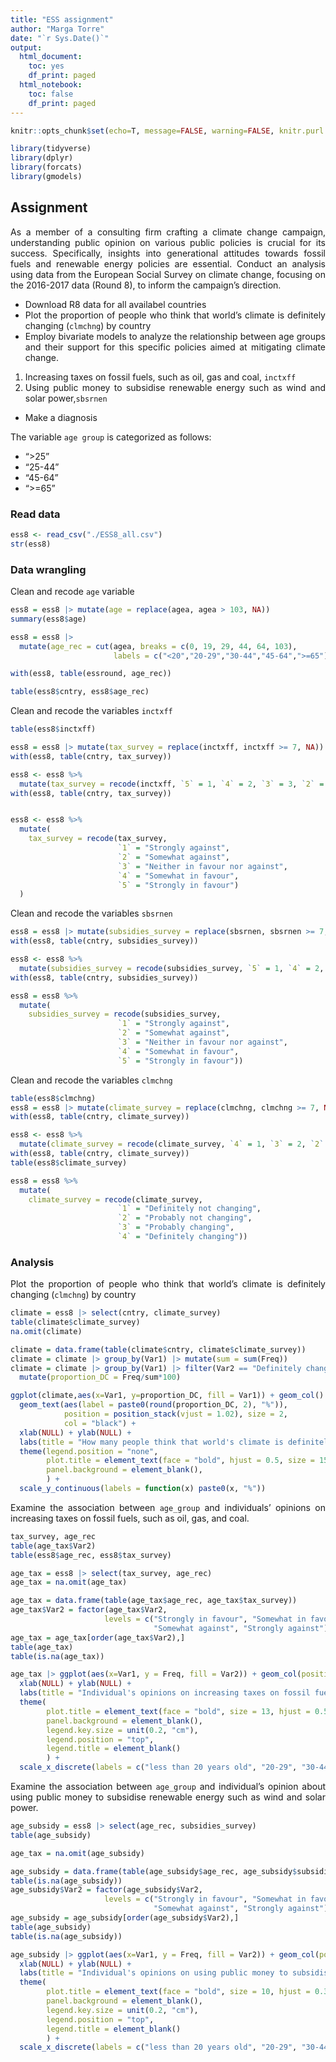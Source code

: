 ```yaml
---
title: "ESS assignment"
author: "Marga Torre"
date: "`r Sys.Date()`"
output:
  html_document:
    toc: yes
    df_print: paged
  html_notebook:
    toc: false
    df_print: paged
---
```


<style>
body {
text-align: justify}
</style>



```r
knitr::opts_chunk$set(echo=T, message=FALSE, warning=FALSE, knitr.purl.inline = TRUE )

```

```r
library(tidyverse)
library(dplyr)
library(forcats)
library(gmodels)
```


## Assignment

As a member of a consulting firm crafting a climate change campaign, understanding public opinion on various public policies is crucial for its success. Specifically, insights into generational attitudes towards fossil fuels and renewable energy policies are essential. Conduct an analysis using data from the European Social Survey on climate change, focusing on the 2016-2017 data (Round 8), to inform the campaign's direction.

-   Download R8 data for all availabel countries
-   Plot the proportion of people who think that world's climate is definitely changing (`clmchng`) by country
-   Employ bivariate models to analyze the relationship between age groups and their support for this specific policies aimed at mitigating climate change.

1.    Increasing taxes on fossil fuels, such as oil, gas and coal, `inctxff`
2.    Using public money to subsidise renewable energy such as wind and solar power,`sbsrnen`
    
-   Make a diagnosis
    
    
The variable `age group` is categorized as follows: 

-   ">25"
-   "25-44"
-   "45-64"
-   ">=65"


### Read data
```r
ess8 <- read_csv("./ESS8_all.csv")
str(ess8)
```


### Data wrangling

Clean and recode `age` variable
```r
ess8 = ess8 |> mutate(age = replace(agea, agea > 103, NA))
summary(ess8$age)

ess8 = ess8 |> 
  mutate(age_rec = cut(agea, breaks = c(0, 19, 29, 44, 64, 103),
                       labels = c("<20","20-29","30-44","45-64",">=65")))

with(ess8, table(essround, age_rec))

table(ess8$cntry, ess8$age_rec)
```

Clean and recode the variables `inctxff` 
```r
table(ess8$inctxff)

ess8 = ess8 |> mutate(tax_survey = replace(inctxff, inctxff >= 7, NA))
with(ess8, table(cntry, tax_survey))

ess8 <- ess8 %>%
  mutate(tax_survey = recode(inctxff, `5` = 1, `4` = 2, `3` = 3, `2` = 4, `1` = 5)) 
with(ess8, table(cntry, tax_survey)) 


ess8 <- ess8 %>%
  mutate(
    tax_survey = recode(tax_survey,
                        `1` = "Strongly against",
                        `2` = "Somewhat against",
                        `3` = "Neither in favour nor against",
                        `4` = "Somewhat in favour",
                        `5` = "Strongly in favour")
  )
```


Clean and recode the variables `sbsrnen` 

```r
ess8 = ess8 |> mutate(subsidies_survey = replace(sbsrnen, sbsrnen >= 7, NA))
with(ess8, table(cntry, subsidies_survey))

ess8 <- ess8 %>%
  mutate(subsidies_survey = recode(subsidies_survey, `5` = 1, `4` = 2, `3` = 3, `2` = 4, `1` = 5))
with(ess8, table(cntry, subsidies_survey))

ess8 = ess8 %>%
  mutate(
    subsidies_survey = recode(subsidies_survey,
                        `1` = "Strongly against",
                        `2` = "Somewhat against",
                        `3` = "Neither in favour nor against",
                        `4` = "Somewhat in favour",
                        `5` = "Strongly in favour"))
```
Clean and recode the variables `clmchng` 

```r
table(ess8$clmchng)
ess8 = ess8 |> mutate(climate_survey = replace(clmchng, clmchng >= 7, NA))
with(ess8, table(cntry, climate_survey))

ess8 <- ess8 %>%
  mutate(climate_survey = recode(climate_survey, `4` = 1, `3` = 2, `2` = 3, `1` = 4))
with(ess8, table(cntry, climate_survey))
table(ess8$climate_survey)

ess8 = ess8 %>%
  mutate(
    climate_survey = recode(climate_survey,
                        `1` = "Definitely not changing",
                        `2` = "Probably not changing",
                        `3` = "Probably changing",
                        `4` = "Definitely changing"))
```


### Analysis

Plot the proportion of people who think that world's climate is definitely changing (`clmchng`) by country
```r
climate = ess8 |> select(cntry, climate_survey)
table(climate$climate_survey)
na.omit(climate)

climate = data.frame(table(climate$cntry, climate$climate_survey))
climate = climate |> group_by(Var1) |> mutate(sum = sum(Freq)) 
climate = climate |> group_by(Var1) |> filter(Var2 == "Definitely changing") |> 
  mutate(proportion_DC = Freq/sum*100)

ggplot(climate,aes(x=Var1, y=proportion_DC, fill = Var1)) + geom_col() +
  geom_text(aes(label = paste0(round(proportion_DC, 2), "%")),
            position = position_stack(vjust = 1.02), size = 2,
            col = "black") +
  xlab(NULL) + ylab(NULL) +
  labs(title = "How many people think that world's climate is definitely changing?") +
  theme(legend.position = "none",
        plot.title = element_text(face = "bold", hjust = 0.5, size = 15),
        panel.background = element_blank(),
        ) +
  scale_y_continuous(labels = function(x) paste0(x, "%"))
```

Examine the association between `age_group` and individuals' opinions on increasing taxes on fossil fuels, such as oil, gas, and coal.

```r
tax_survey, age_rec
table(age_tax$Var2)
table(ess8$age_rec, ess8$tax_survey)

age_tax = ess8 |> select(tax_survey, age_rec)
age_tax = na.omit(age_tax)

age_tax = data.frame(table(age_tax$age_rec, age_tax$tax_survey))
age_tax$Var2 = factor(age_tax$Var2, 
                     levels = c("Strongly in favour", "Somewhat in favour", "Neither in favour nor against",
                                "Somewhat against", "Strongly against"))
age_tax = age_tax[order(age_tax$Var2),] 
table(age_tax)
table(is.na(age_tax))

age_tax |> ggplot(aes(x=Var1, y = Freq, fill = Var2)) + geom_col(position ="dodge") +
  xlab(NULL) + ylab(NULL) +
  labs(title = "Individual's opinions on increasing taxes on fossil fuels depending on age") +
  theme(
        plot.title = element_text(face = "bold", size = 13, hjust = 0.5),
        panel.background = element_blank(),
        legend.key.size = unit(0.2, "cm"),
        legend.position = "top",
        legend.title = element_blank()
        ) +
  scale_x_discrete(labels = c("less than 20 years old", "20-29", "30-44", "45-64", "more than 65 years old"))
```

Examine the association between `age_group` and individual's opinion about using public money to subsidise renewable energy such as wind and solar power.
```r
age_subsidy = ess8 |> select(age_rec, subsidies_survey)
table(age_subsidy)

age_tax = na.omit(age_subsidy)

age_subsidy = data.frame(table(age_subsidy$age_rec, age_subsidy$subsidies_survey))
table(is.na(age_subsidy))
age_subsidy$Var2 = factor(age_subsidy$Var2, 
                     levels = c("Strongly in favour", "Somewhat in favour", "Neither in favour nor against",
                                "Somewhat against", "Strongly against"))
age_subsidy = age_subsidy[order(age_subsidy$Var2),] 
table(age_subsidy)
table(is.na(age_subsidy))

age_subsidy |> ggplot(aes(x=Var1, y = Freq, fill = Var2)) + geom_col(position ="dodge") +
  xlab(NULL) + ylab(NULL) +
  labs(title = "Individual's opinions on using public money to subsidise renewable energy depending on age") +
  theme(
        plot.title = element_text(face = "bold", size = 10, hjust = 0.3),
        panel.background = element_blank(),
        legend.key.size = unit(0.2, "cm"),
        legend.position = "top",
        legend.title = element_blank()
        ) +
  scale_x_discrete(labels = c("less than 20 years old", "20-29", "30-44", "45-64", "more than 65 years old"))

```


